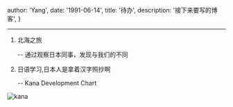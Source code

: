 
  author: 'Yang',
  date: '1991-06-14',
  title: '待办',
  description:
    '接下来要写的博客',
}



---

1. 北海之旅

    -- 通过观察日本同事，发现与我们的不同

2. 日语学习,日本人是拿着汉字照抄啊

    -- Kana Development Chart

 ![kana](/images/life/kana.png)
    

